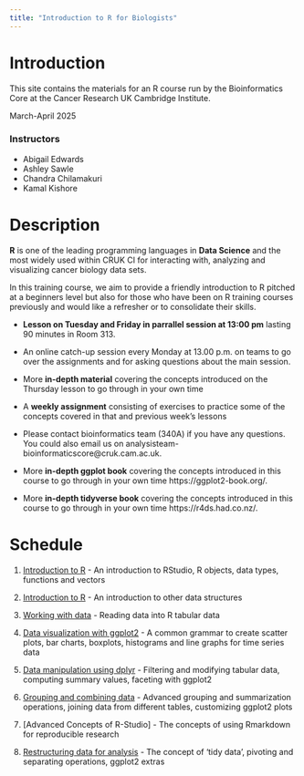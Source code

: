 ```yaml
---
title: "Introduction to R for Biologists"
---
```



# Introduction

This site contains the materials for an R course run by the Bioinformatics Core
at the Cancer Research UK Cambridge Institute.

March-April 2025

### Instructors

* Abigail Edwards
* Ashley Sawle
* Chandra Chilamakuri
* Kamal Kishore


# Description

**R** is one of the leading programming languages in **Data Science** and the
most widely used within CRUK CI for interacting with, analyzing and visualizing
cancer biology data sets.

In this training course, we aim to provide a friendly introduction to R pitched
at a beginners level but also for those who have been on R training courses
previously and would like a refresher or to consolidate their skills.

* **Lesson on Tuesday and Friday in parrallel session at 13:00 pm** lasting 90 minutes in Room 313.
* An online catch-up session every Monday at 13.00 p.m. on teams to go over the assignments and for asking questions about the main session.
* More **in-depth material** covering the concepts introduced on the Thursday lesson to go through in your own time
* A **weekly assignment** consisting of exercises to practice some of the concepts covered in that and previous week's lessons
* Please contact bioinformatics team (340A) if you have any questions. You could also email us on analysisteam-bioinformaticscore@cruk.cam.ac.uk.


* More **in-depth ggplot book** covering the concepts introduced in this course to go through in your own time https://ggplot2-book.org/.

* More **in-depth tidyverse book** covering the concepts introduced in this course to go through in your own time https://r4ds.had.co.nz/.

    
 

# Schedule

1. [Introduction to R](week1.html)  - An introduction to RStudio, R objects, data types, functions and vectors

2. [Introduction to R](week2.html)  - An introduction to other data structures

3. [Working with data](week3.html)  -  Reading data into R tabular data

4. [Data visualization with ggplot2](week4.html)  - A common grammar to create scatter plots, bar charts, boxplots, histograms and line graphs for time series data

5. [Data manipulation using dplyr](week5.html)  - Filtering and modifying tabular data, computing summary values, faceting with ggplot2

6. [Grouping and combining data](week6.html)  - Advanced grouping and summarization operations, joining data from different tables, customizing ggplot2 plots

7. [Advanced Concepts of R-Studio]  - The concepts of using Rmarkdown for reproducible research

8. [Restructuring data for analysis](week7.html)  - The concept of 'tidy data', pivoting and separating operations, ggplot2 extras

